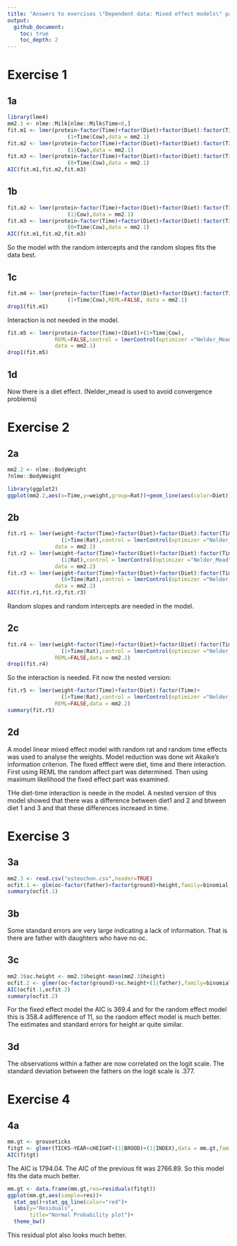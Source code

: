 ```yaml
---
title: "Answers to exercises \"Dependent data: Mixed effect models\" part 2"
output:
  github_document:
    toc: true
    toc_depth: 2
---
```


# Exercise 1

## 1a
```r
library(lme4)
mm2.1 <- nlme::Milk[nlme::Milk$Time<8,]
fit.m1 <- lmer(protein~factor(Time)+factor(Diet)+factor(Diet):factor(Time)+
                   (1+Time|Cow),data = mm2.1)
fit.m2 <- lmer(protein~factor(Time)+factor(Diet)+factor(Diet):factor(Time)+
                   (1|Cow),data = mm2.1)
fit.m3 <- lmer(protein~factor(Time)+factor(Diet)+factor(Diet):factor(Time)+
                   (0+Time|Cow),data = mm2.1)
AIC(fit.m1,fit.m2,fit.m3)

```

## 1b
```r
fit.m2 <- lmer(protein~factor(Time)+factor(Diet)+factor(Diet):factor(Time)+
                   (1|Cow),data = mm2.1)
fit.m3 <- lmer(protein~factor(Time)+factor(Diet)+factor(Diet):factor(Time)+
                   (0+Time|Cow),data = mm2.1)
AIC(fit.m1,fit.m2,fit.m3)

```

So the model with the random intercepts and the random slopes fits the data best.

## 1c
```r
fit.m4 <- lmer(protein~factor(Time)+factor(Diet)+factor(Diet):factor(Time)+
                   (1+Time|Cow),REML=FALSE, data = mm2.1)
drop1(fit.m1)
```
Interaction is not needed in the model.
```r
fit.m5 <- lmer(protein~factor(Time)+(Diet)+(1+Time|Cow), 
               REML=FALSE,control = lmerControl(optimizer ="Nelder_Mead"), 
               data = mm2.1)
drop1(fit.m5)
```

## 1d
Now there is a diet effect. (Nelder_mead is used to avoid convergence problems)

# Exercise 2

## 2a
```r
mm2.2 <- nlme::BodyWeight
?nlme::BodyWeight
```
```r
library(ggplot2)
ggplot(mm2.2,aes(x=Time,y=weight,group=Rat))+geom_line(aes(color=Diet))
```

## 2b

```r
fit.r1 <- lmer(weight~factor(Time)+factor(Diet)+factor(Diet):factor(Time)+
                 (1+Time|Rat),control = lmerControl(optimizer ="Nelder_Mead"),
               data = mm2.2)
fit.r2 <- lmer(weight~factor(Time)+factor(Diet)+factor(Diet):factor(Time)+
                 (1|Rat),control = lmerControl(optimizer ="Nelder_Mead"),
               data = mm2.2)
fit.r3 <- lmer(weight~factor(Time)+factor(Diet)+factor(Diet):factor(Time)+
                 (0+Time|Rat),control = lmerControl(optimizer ="Nelder_Mead"),
               data = mm2.2)
AIC(fit.r1,fit.r2,fit.r3)
```
Random slopes and random intercepts are needed in the model.

## 2c

```r
fit.r4 <- lmer(weight~factor(Time)+factor(Diet)+factor(Diet):factor(Time)+
                 (1+Time|Rat),control = lmerControl(optimizer ="Nelder_Mead"),
               REML=FALSE,data = mm2.2)
drop1(fit.r4)
```

So the interaction is needed. Fit now the nested version:

```r
fit.r5 <- lmer(weight~factor(Time)+factor(Diet):factor(Time)+
                 (1+Time|Rat),control = lmerControl(optimizer ="Nelder_Mead"),
               REML=FALSE,data = mm2.2)
summary(fit.r5)
```

## 2d
A model linear mixed effect model with random rat and random time effects was used to analyse the weights.
Model reduction was done wit Akaike's information criterion.
The fixed efffect were diet, time and there interaction.
First using REML the random affect part was determined. Then using maximum likelihood the fixed effect part was examined.

THe diet-time interaction is neede in the model. A nested version of this model showed that there was a difference between diet1 and 2 and btween diet 1 and 3 and that these differences increaed in time.

# Exercise 3

## 3a

```r
mm2.3 <- read.csv("osteochon.csv",header=TRUE)
ocfit.1 <- glm(oc~factor(father)+factor(ground)+height,family=binomial,data = mm2.3)
summary(ocfit.1)
```

## 3b
Some standard errors are very large indicating a lack of information. That is there are father with daughters who have no oc.

## 3c

```r
mm2.3$sc.height <- mm2.3$height-mean(mm2.3$height)
ocfit.2 <- glmer(oc~factor(ground)+sc.height+(1|father),family=binomial,data = mm2.3)
AIC(ocfit.1,ocfit.2)
summary(ocfit.2)
```
For the fixed effect model the AIC is 369.4 and for the random effect model this is 358.4 adifference of 11, so the random effect model is much better. The estimates and standard errors for height ar quite similar.

## 3d

The observations within a father are now correlated on the logit scale. The standard deviation between the fathers on the logit scale is .377.


# Exercise 4

## 4a
```r
mm.gt <- grouseticks
fitgt <- glmer(TICKS~YEAR+cHEIGHT+(1|BROOD)+(1|INDEX),data = mm.gt,family="poisson")
AIC(fitgt)
```
The AIC is 1794.04. The AIC of the previous fit was 2766.89. So this model fits the data much better. 
```r
mm.gt <- data.frame(mm.gt,res=residuals(fitgt))
ggplot(mm.gt,aes(sample=res))+
  stat_qq()+stat_qq_line(color="red")+
  labs(y="Residuals",
       title="Normal Probability plot")+
  theme_bw()
```

This residual plot also looks much better.
